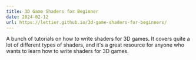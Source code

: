 ```yaml
---
title: 3D Game Shaders for Beginner
date: 2024-02-12
url: https://lettier.github.io/3d-game-shaders-for-beginners/
---
```


A bunch of tutorials on how to write shaders for 3D games. It covers quite a lot of different types of shaders,
and it's a great resource for anyone who wants to learn how to write shaders for 3D games.
